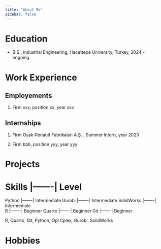 ```yaml
---
title: "About Me"
sidebar: false 
---
```


# Education

-   B.S., Industrial Engineering, Hacettepe University, Turkey, 2024 - ongoing.

# Work Experience

## Employements

1.  Firm xxx, position xx, year xxx


## Internships

1.  Firm Oyak-Renault Fabrikaları A.Ş. , Summer Intern, year 2023

2.  Firm bbb, position yyy, year yyy

# Projects

# Skills     |-------| Level
  Python     |-------| Intermediate
  Gurobi     |-------| Intermediate
  SolidWorks |-------| Intermediate  
  R          |-------| Beginner
  Quarto     |-------| Beginner
  Git        |-------| Beginner

R, Quarto, Git, Python, Opl Cplex, Gurobi, SolidWorks

# Hobbies
